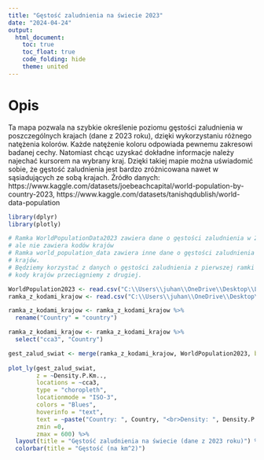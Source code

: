 ---
title: "Gęstość zaludnienia na świecie 2023"
date: "2024-04-24"
output: 
  html_document:
    toc: true
    toc_float: true
    code_folding: hide
    theme: united
---
# Opis 

Ta mapa pozwala na szybkie określenie poziomu gęstości zaludnienia w poszczególnych krajach (dane z 2023 roku), dzięki wykorzystaniu różnego natężenia kolorów. Każde natężenie koloru odpowiada pewnemu zakresowi badanej cechy. Natomiast chcąc uzyskać dokładne informacje należy najechać kursorem na wybrany kraj. Dzięki takiej mapie można uświadomić sobie, że gęstość zaludnienia jest bardzo zróżnicowana nawet w sąsiadujących ze sobą krajach. 
Źródło danych: 
https://www.kaggle.com/datasets/joebeachcapital/world-population-by-country-2023,
https://www.kaggle.com/datasets/tanishqdublish/world-data-population




```{r message = FALSE}

library(dplyr)
library(plotly)

# Ramka WorldPopulationData2023 zawiera dane o gęstości zaludnienia w 2023 roku,
# ale nie zawiera kodów krajów
# Ramka world_population_data zawiera inne dane o gęstości zaludnienia i zawiera kody
# krajów.
# Będziemy korzystać z danych o gęstości zaludnienia z pierwszej ramki natomiast 
# kody krajów przeciągniemy z drugiej.

WorldPopulation2023 <- read.csv("C:\\Users\\juhan\\OneDrive\\Desktop\\LeBihanJulia\\WorldPopulation2023.csv")
ramka_z_kodami_krajow <- read.csv("C:\\Users\\juhan\\OneDrive\\Desktop\\LeBihanJulia\\world_population_data.csv")

ramka_z_kodami_krajow <- ramka_z_kodami_krajow %>% 
  rename("Country" = "country")

ramka_z_kodami_krajow <- ramka_z_kodami_krajow %>% 
  select("cca3", "Country")

gest_zalud_swiat <- merge(ramka_z_kodami_krajow, WorldPopulation2023, by = "Country")
  
plot_ly(gest_zalud_swiat, 
        z = ~Density.P.Km..,
        locations = ~cca3,
        type = "choropleth",
        locationmode = "ISO-3",
        colors = "Blues",
        hoverinfo = "text",
        text = ~paste("Country: ", Country, "<br>Density: ", Density.P.Km..),
        zmin =0,
        zmax = 600) %>%
  layout(title = "Gęstość zaludnienia na świecie (dane z 2023 roku)") %>%
  colorbar(title = "Gęstość (na km^2)")

```



